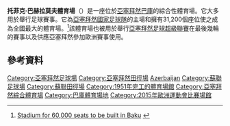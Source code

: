 {{NoteTA
|G1=football
|G2=uefa
}}
{{infobox stadium
| name                = 托菲克·巴赫拉莫夫體育場
| image               = [[Image:Neftchi-Internazionale,_2012_(1).jpg|250px]] 
| caption             = 
| fullname            = Tofiq Bəhramov adına Respublika Stadionu
| former_names        = Joseph Stalin Stadium (1951–1956)<br /> Vladimir Lenin Stadium (1956-1993)
| location            = [[亞塞拜然|亞塞拜然]][[巴庫|巴庫]] <!--Location, not address-->
| coordinates         = {{Coord|40|23|50.42|N|49|51|8.76|E|type:landmark|name=Tofiq Bahramov Stadium}}
| broke_ground        = 
| built               = 1939–1951
| opened              = 1951年9月16日
| renovated           = 2011–2012
| expanded            = 2011–2012
| closed              =
| demolished          =
| owner               = [[亞塞拜然足球協會|AFFA]]
| operator            = 
| surface             = 草地
| scoreboard          = Yes
| estimated_cost      = 
| suites              =
| architect           = 
| project_manager     =
| structural engineer =
| services engineer   =
| general_contractor  =
| main_contractors    =
| capacity            = 31,200<ref>[http://affa.az/index.php?id=13896&r=1&lang=az Dövlət başçısı Tofiq Bəhramov adına stadionunun açılışında iştirak edib (fotoreportaj), retrieved 16 August 2012] {{webarchive|url=https://web.archive.org/web/20141015122042/http://affa.az/index.php?id=13896&r=1&lang=az |date=2014年10月15日 }}</ref>
| executive_suites    =
| dimensions          = 104x66
| acreage             =
| tenants             = <center>[[卡拉巴克足球會|卡拉巴克足球會]]<br />[[亞塞拜然國家足球隊|亞塞拜然國家足球隊]]</center>
}}

'''托菲克·巴赫拉莫夫體育場'''（{{lang-az|Tofiq Bəhramov adına Respublika Stadionu}}）是一座位於[[亞塞拜然|亞塞拜然]][[巴庫|巴庫]]的綜合性體育場。它大多用於舉行足球賽事。它為[[亞塞拜然國家足球隊|亞塞拜然國家足球隊]]的主場和擁有31,200個座位使之成為全國最大的體育場。<ref>[http://abc.az/eng/news/41390.html Stadium for 60,000 seats to be built in Baku] {{webarchive|url=https://web.archive.org/web/20111003222702/http://abc.az/eng/news/41390.html |date=2011-10-03 }}</ref>該體育場也被用於舉行[[亞塞拜然足球超級聯賽|亞塞拜然足球超級聯賽]]在最後幾輪的賽事以及供應亞塞拜然參加歐洲賽事使用。

==參考資料==
{{reflist|30em}}

{{commonscat|Tofiq Bahramov Stadium}}

[[Category:亞塞拜然足球場|Category:亞塞拜然足球場]]
[[Category:亞塞拜然田徑場|Category:亞塞拜然田徑場]]
[[Category:國家體育場|Azerbaijan]]
[[Category:蘇聯足球場|Category:蘇聯足球場]]
[[Category:蘇聯田徑場|Category:蘇聯田徑場]]
[[Category:1951年完工的體育場館|Category:1951年完工的體育場館]]
[[Category:亞塞拜然綜合體育場|Category:亞塞拜然綜合體育場]]
[[Category:巴庫體育場地|Category:巴庫體育場地]]
[[Category:2015年歐洲運動會比賽場館|Category:2015年歐洲運動會比賽場館]]